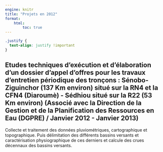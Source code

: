 ```yaml
---
engine: knitr
title: "Projets en 2012"
format: 
    html:
        toc: true
---
```


```css
.justify {
  text-align: justify !important
}
```

::: {.justify}
##  Etudes techniques d’exécution et d’élaboration d’un dossier d’appel d’offres pour les travaux d’entretien périodique des tronçons : Sénobo-Ziguinchor (137 Km environ) situé sur la RN4 et la CFN4 (Diaroumè) - Sédhiou situé sur la R22 (53 Km environ) (Associé avec la Direction de la Gestion et de la Planification des Ressources en Eau (DGPRE) / Janvier 2012 - Janvier 2013) 
Collecte et traitement des données pluviométriques, cartographique et topographique. Puis délimitation des différents bassins versants et caractérisation physiographique de ces derniers et calcule des crues décennaux des bassins versants.
:::
